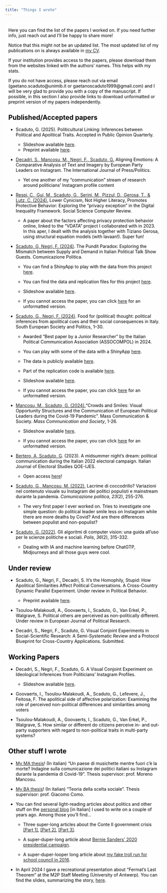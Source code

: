 ```yaml
---
title: "Things I wrote"
---
```


```{=html}
<style>
  body {
  background-image: url("/backgrounds/background_ag1.jpeg");
  background-attachment: fixed;
  background-size: cover;
  background-repeat: no-repeat;
}
  
.text-background {
    background-color: rgba(256, 256, 256, 0.8); 
    color: black; /* White text for contrast */
    padding: 5px 10px; /* Padding around text */
    display: inline-block; /* Ensures the background only takes up necessary space */
}
</style>
```

::: text-background
Here you can find the list of the papers I worked on. If you need further info, just reach out and I'll be happy to share more!

Notice that this might not be an updated list. The most updated list of my publications on is always available in [my CV](https://gaetanoscaduto.quarto.pub/home/academic_cv.pdf).

If your institution provides access to the papers, please download them from the websites linked with the authors' names. This helps with my stats.

If you do not have access, please reach out via email (gaetano.scaduto\@unimib.it or gaetanoscaduto1999\@gmail.com) and I will be very glad to provide you with a copy of the manuscript. If possible, in this section I also provide links to download unformatted or preprint version of my papers independently.

## Published/Accepted papers

-   Scaduto, G. (2025). Politicultural Linking: Inferences between Political and Apolitical Traits. Accepted in Public Opinion Quarterly.

    -   Slideshow available <i class="fas fa-download pr-1 fa-fw"></i> [here](presentations/PL_presentation.pdf){target="_blank"}.
    -   Preprint available [here](https://osf.io/preprints/socarxiv/zvcx2_v1).

-   [Decadri, S., Mancosu, M., Negri, F., Scaduto, G.](https://doi.org/10.1177/19401612251339107) Aligning Emotions: A Comparative Analysis of Text and Imagery by European Party Leaders on Instagram. The International Journal of
    Press/Politics.

    -   Yet one another of my "communication" stream of research around politicians' Instagram profile content

-   [Respi, C., Gui, M., Scaduto, G., Serini, M., Pizzul, D., Gerosa, T., & Lutz, C. (2024).](https://doi.org/10.1177/ 08944393251341201) Lower
    Cynicism, Not Higher Literacy, Promotes Protective Behavior: Exploring the “privacy exception”
    in the Digital Inequality Framework. Social Science Computer Review.

    -   A paper about the factors affecting privacy protection behavior online, linked to the "VDATA" project I collaborated with in 2023. In this aper, I dealt with the analysis together with Tiziano Gerosa, using structural equation models (with lavaan!). Super fun!

-   [Scaduto, G, Negri, F. (2024)](https://www.rivisteweb.it/doi/10.3270/115244). The Pundit Paradox: Exploring the Mismatch between Supply and Demand in Italian Political Talk Show Guests. Comunicazione Politica.

    -   You can find a ShinyApp to play with the data from this project [here](https://gaetanoscaduto.shinyapps.io/talkshows/).

    -   You can find the data and replication files for this project [here](https://github.com/gaetanoscaduto/Pundit_Paradox_Rep_Files).

    -   Slideshow available <i class="fas fa-download pr-1 fa-fw"></i> [here](presentations/PP_presentation.pdf){target="_blank"}.

    -   If you cannot access the paper, you can click <i class="fas fa-download pr-1 fa-fw"></i> [here](pundit_paradox.pdf) for an unformatted version.

<!-- -->

-   [Scaduto, G., Negri, F. (2024)](https://www.tandfonline.com/doi/full/10.1080/13608746.2024.2411539). Food for (political) thought: political inferences from apolitical cues and their social consequences in Italy. South European Society and Politics, 1–30.

    -   Awarded "Best paper by a Junior Researcher" by the Italian Political Communication Association (ASSOCOMPOL) in 2024.

    -   You can play with some of the data with a ShinyApp [here](https://gaetanoscaduto.shinyapps.io/risposteaperte/).

    -   The data is publicly available [here](https://www.unidata.unimib.it/?indagine=inferenze-politiche-da-elementi-apolitici-il-caso-del-cibo-in-italia-2023).

    -   Part of the replication code is available [here](https://github.com/gaetanoscaduto/FFPT).

    -   Slideshow available <i class="fas fa-download pr-1 fa-fw"></i> [here](presentations/FFPT_presentation.pdf){target="_blank"}.

    -   If you cannot access the paper, you can click <i class="fas fa-download pr-1 fa-fw"></i> [here](publications/manuscript%20versions/FFPT_unformatted.pdf){target="_blank"} for an unformatted version.

<!-- -->

-   [Mancosu, M., Scaduto, G. (2024).](https://www.tandfonline.com/doi/full/10.1080/15205436.2024.2351980)"Crowds and Smiles: Visual Opportunity Structures and the Communication of European Political Leaders during the Covid-19 Pandemic". Mass Communication & Society. *Mass Communication and Society*, 1-26.

    -   Slideshow available <i class="fas fa-download pr-1 fa-fw"></i> [here](presentations/CoS_presentation.pdf){target="_blank"}.

    -   If you cannot access the paper, you can click <i class="fas fa-download pr-1 fa-fw"></i> [here](publications/manuscript%20versions/CoS_unformatted.pdf){target="_blank"} for an unformatted version.

<!--         <p><i class="fas fa-download pr-1 fa-fw"></i><a href=publications/Mancosu_Scaduto_2024.pdf target=_blank> Click here to download</a>.</p> -->

-   [Bertero, A, Scaduto, G](https://oaj.fupress.net/index.php/qoe/article/view/14224). (2023). A midsummer night's dream: political communication during the Italian 2022 electoral campaign. Italian Journal of Electoral Studies QOE-IJES.

    -   Open access [here](https://oaj.fupress.net/index.php/qoe/article/view/14224/12058)!

<!--         <p><i class="fas fa-download pr-1 fa-fw"></i><a href=publications/Bertero_Scaduto_2023.pdf target=_blank> Click here to download</a>.</p> -->

-   [Scaduto, G., Mancosu, M. (2022).](https://www.rivisteweb.it/doi/10.3270/104851) Lacrime di coccodrillo? Variazioni nel contenuto visuale su Instagram dei politici populisti e mainstream durante la pandemia. *Comunicazione politica*, *23*(2), 255-276.

    -   The very first paper I ever worked on. Tries to investigate one simple question: do political leader smile less on Instagram while there are more deaths by Covid? And are there differences between populist and non-populist?

<!--         <p><i class="fas fa-download pr-1 fa-fw"></i><a href=publications/Scaduto_Mancosu_2022.pdf target=_blank> Click here to download</a>.</p> -->

-   [Scaduto, G. (2022)](https://www.rivisteweb.it/doi/10.1424/104525). Gli algoritmi di computer vision: una guida all'uso per le scienze politiche e sociali. *Polis*, *36*(2), 315-332.

    -   Dealing with IA and machine learning before ChatGTP, Midjourneys and all those guys were cool.

<!--         <p><i class="fas fa-download pr-1 fa-fw"></i><a href=publications/Scaduto_2022.pdf target=_blank> Click here to download</a>.</p> -->

## Under review

-   Scaduto, G., Negri, F., Decadri, S. It’s the Homophily, Stupid: How Apolitical Similarities Affect
    Political Conversations. A Cross-Country Dynamic Parallel Experiment. Under review in Political
    Behavior.

    -   Preprint available [here](https://osf.io/preprints/socarxiv/6j8nr_v1).

-   Tsoulou-Malakoudi, A., Goovaerts, I., Scaduto, G., Van Erkel, P., Walgrave, S. Political others are
    perceived as non-politically different. Under review in European Journal of Political Research.

-   Decadri, S., Negri, F., Scaduto, G. Visual Conjoint Experiments in Social-Scientific Research: A
    Semi-Systematic Review and a Protocol Blueprint for Cross-Country Applications. Submitted.

## Working Papers

-   Decadri, S., Negri, F., Scaduto, G. A Visual Conjoint Experiment on Ideological Inferences from Politicians’ Instagram Profiles.

    -   Slideshow available <i class="fas fa-download pr-1 fa-fw"></i> [here](presentations/VC_presentation.pdf){target="_blank"}.

-   Goovaerts, I., Tsoulou-Malakoudi, A., Scaduto, G., Lefevere, J., Feitosa, F. The apolitical side of affective polarization: Examining the role of perceived non-political differences and similarities among voters

-   Tsoulou-Malakoudi, A., Goovaerts, I., Scaduto, G., Van Erkel, P., Walgrave, S. How similar or different do citizens perceive in- and out-party supporters with regard to non-political traits in multi-party systems?

## Other stuff I wrote

-   [My MA thesis](publications/TESI_merged.pdf)! (In italian) "Un paese di musichette mentre fuori c'è la morte? Indagine sulla comunicazione dei politici italiani su Instagram durante la pandemia di Covid-19". Thesis supervisor: prof. Moreno Mancosu.

-   [My BA thesis](publications/Tesi_triennale.pdf)! (In italian) "Teoria della scelta sociale". Thesis supervisor: prof. Giacomo Como.

-   You can find several light-reading articles about politics and other stuff on the [personal blog](https://nienteditwee.blogspot.com/) \[in Italian\] I used to write on a couple of years ago. Among those you'll find...

    -   Three super-long articles about the Conte II government crisis [\[Part 1\]](https://nienteditwee.blogspot.com/2021/01/capire-la-crisi-racconto-autoironico.html), [\[Part 2\]](https://nienteditwee.blogspot.com/2021/02/lintermezzo-dal-conte-ter-mario-draghi.html), [\[Part 3\]](https://nienteditwee.blogspot.com/2021/02/continuare-capire-la-crisi.html).

    -   A super-duper-long article about [Bernie Sanders' 2020 presidential campaign](https://nienteditwee.blogspot.com/2019/12/).

    -   A super-duper-looper long article about [my fake troll run for school council in 2016](https://nienteditwee.blogspot.com/2016/10/).

-   In April 2024 I gave a recreational presentation about "Fermat's Last Theorem" at the M2P Staff Meeting (University of Antwerp). You can find the slides, summarizing the story, [here](https://github.com/gaetanoscaduto/other-stuff/blob/main/Fermat%E2%80%99s%20Last%20Problem%20(2).pdf).
:::
